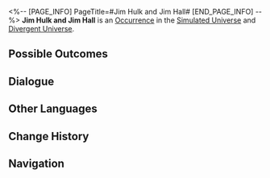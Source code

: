 <%-- [PAGE_INFO]
PageTitle=#Jim Hulk and Jim Hall#
[END_PAGE_INFO] --%>
{{Stub}}
{{Simulated Universe Event Infobox
|id            = 10301
|title         = 
|image         = Occurrence Default.png
|domains_su    = Unknown
|domains_ext   = 
|domains_swarm = Unknown
|domains_gng   = Unknown
|domains_du    = Unknown
|requirements  = 
|prev          = 
|next          = 
|characters    = 
|factions      = 
|order         = 
|order_du      = 
}}
'''Jim Hulk and Jim Hall''' is an [[Divergent Universe/Occurrence|Occurrence]] in the [[Simulated Universe]] and [[Divergent Universe]].

==Possible Outcomes==
{{Possible Outcomes
|choice_1 = Preserve Jim Hulk's remains.
|result_1 = Obtain Curio: Tonic of Efficacious Chaos. Receive 100 Cosmic Fragment(s).
|path_1   = Preservation
|modes_1  = swarm

|choice_2 = Pay the price... Continue its operation.
|result_2 = All characters lose HP equal to 20% of their current HP, and obtain 2 random Blessing of Abundance.
|path_2   = Abundance
|modes_2  = swarm

|choice_3 = Walk away.
|result_3 = Obtain 150 Cosmic Fragment(s).
|modes_3  = du

|choice_4 = Jim Hulk's collection.
|result_4 = Obtain 1–3 random 2-star Blessing(s).
|modes_4  = du

|choice_5 = Jim Hulk's collection.
|result_5 = Obtain a Blessing of 1- to 2-star rarity.
|modes_5  = su,swarm,gng

|choice_6 = Walk away.
|result_6 = Obtain 100 Cosmic Fragment(s).
|modes_6  = su,swarm,gng

}}
<!--
==Gameplay Notes==
* 
-->
==Dialogue==
{{Dialogue Start}}
:{{tx}}
{{Dialogue End}}

==Other Languages==
{{Other Languages
|en   = Jim Hulk and Jim Hall
|zhs  = 杰姆•哈克与杰姆•哈尔
|zht  = 傑姆•哈克與傑姆•哈爾
|ja   = ジャック・ハックとジャック・ハウル
|ko   = 짐•헐크와 짐•홀
|es   = Jim Hulk y Jim Hall
|fr   = Jim Hulk et Jim Hall
|ru   = Джим Халк и Джим Холл
|th   = Jim Hulk และ Jim Hall
|vi   = Jim Hulk Và Jim Hall
|de   = Jim Hulk und Jim Hall
|id   = Jim Hulk dan Jim Hall
|pt   = Jim Hulk e Jim Hall
}}

==Change History==
{{Change History|1.0}}

==Navigation==
{{Occurrence Navbox}}